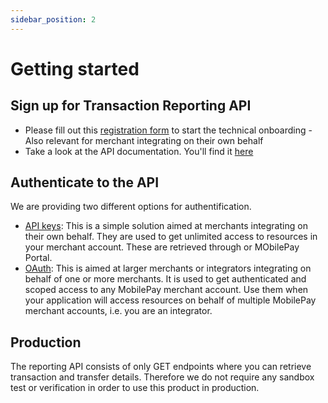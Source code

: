 ```yaml
---
sidebar_position: 2
---
```


# Getting started

## Sign up for Transaction Reporting API

* Please fill out this [registration form](https://mobilepay.dk/erhverv/integrator-signup) to start the technical onboarding - Also relevant for merchant integrating on their own behalf
* Take a look at the API documentation. You'll find it [here](/api/reporting)

## Authenticate to the API

We are providing two different options for authentification. 
- [API keys](#api-keys): This is a simple solution aimed at merchants integrating on their own behalf. They are used to get unlimited access to resources in your merchant account. These are retrieved through or MObilePay Portal.
- [OAuth](#oauth-access-token): This is aimed at larger merchants or integrators integrating on behalf of one or more merchants. It is used to get authenticated and scoped access to any MobilePay merchant account. Use them when your application will access resources on behalf of multiple MobilePay merchant accounts, i.e. you are an integrator. 

## Production

The reporting API consists of only GET endpoints where you can retrieve transaction and transfer details. Therefore we do not require any sandbox test or verification in order to use this product in production. 